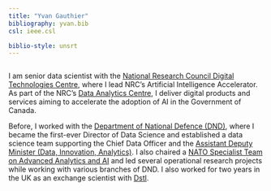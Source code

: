 ```yaml
---
title: "Yvan Gauthier"
bibliography: yvan.bib
csl: ieee.csl

biblio-style: unsrt
---
```


<!-- ## About Me -->

<figure class="avatar">
  <img src="avatar3.png" alt="">
</figure> 

I am senior data scientist with the [National Research Council Digital Technologies Centre](https://nrc.canada.ca/en/research-development/research-collaboration/research-centres/digital-technologies-research-centre), where I lead NRC's Artificial Intelligence Accelerator.  As part of the NRC's [Data Analytics Centre](https://nrc.canada.ca/en/research-development/nrc-facilities/data-analytics-centre-research-facility), I deliver digital products and services  aiming to accelerate the adoption of AI in the Government of Canada. 

Before, I worked with the  [Department of National Defence (DND)](https://www.canada.ca/en/department-national-defence.html), where I became the first-ever Director of Data Science and established a data science team supporting the Chief Data Officer and the [Assistant Deputy Minister (Data, Innovation, Analytics)](https://www.canada.ca/en/department-national-defence/corporate/organizational-structure/assistant-deputy-minister-data-innovation-analytics.html). I  also chaired a [NATO Specialist Team on Advanced Analytics and AI](https://www.sto.nato.int/search/Pages/activities_results.aspx?k=sas-150&s=Search%20Activities) and led several operational research projects while working with various branches of DND. I also worked for two years in the UK as an exchange scientist with [Dstl](https://www.gov.uk/government/groups/defence-science-and-technology).

<!--- ## Selected Presentations 

#### Invited
In chronological order:
1. F.Bar, J.Doe: Effects of having a placeholder of a name
2. S.Holmes, J.Watson: Consequences of living with a sociopath in London 

#### Other
In chronological order:
1. F.Bar, J.Doe: Effects of having a placeholder of a name
2. S.Holmes, J.Watson: Consequences of living with a sociopath in London 

## Selected publications
<div id="refs"></div> ---> 
